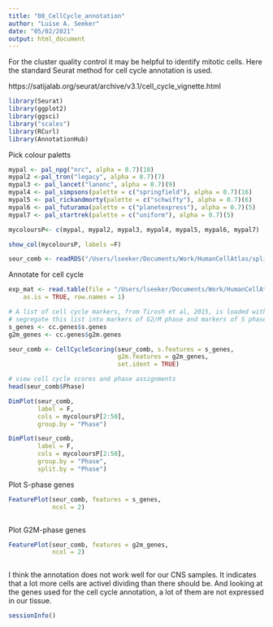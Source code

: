 ```yaml
---
title: "08_CellCycle_annotation"
author: "Luise A. Seeker"
date: "05/02/2021"
output: html_document
---
```

For the cluster quality control it may be helpful to identify mitotic cells. 
Here the standard Seurat method for cell cycle annotation is used. 

https://satijalab.org/seurat/archive/v3.1/cell_cycle_vignette.html

```r
library(Seurat)
library(ggplot2)
library(ggsci)
library("scales")
library(RCurl)
library(AnnotationHub)


```

Pick colour paletts

```r

mypal <- pal_npg("nrc", alpha = 0.7)(10)
mypal2 <-pal_tron("legacy", alpha = 0.7)(7)
mypal3 <- pal_lancet("lanonc", alpha = 0.7)(9)
mypal4 <- pal_simpsons(palette = c("springfield"), alpha = 0.7)(16)
mypal5 <- pal_rickandmorty(palette = c("schwifty"), alpha = 0.7)(6)
mypal6 <- pal_futurama(palette = c("planetexpress"), alpha = 0.7)(5)
mypal7 <- pal_startrek(palette = c("uniform"), alpha = 0.7)(5)

mycoloursP<- c(mypal, mypal2, mypal3, mypal4, mypal5, mypal6, mypal7)

show_col(mycoloursP, labels =F)
```


```r

seur_comb <- readRDS("/Users/lseeker/Documents/Work/HumanCellAtlas/splice_control_out/datasets/04_scran_normalised/combined_SCE/combined_seur_norm_raw.RDS")

```


Annotate for cell cycle

```r
exp_mat <- read.table(file = "/Users/lseeker/Documents/Work/HumanCellAtlas/CellCycleAnnotationFiles/nestorawa_forcellcycle_expressionMatrix.txt", header = TRUE, 
    as.is = TRUE, row.names = 1)

# A list of cell cycle markers, from Tirosh et al, 2015, is loaded with Seurat.  We can
# segregate this list into markers of G2/M phase and markers of S phase
s_genes <- cc.genes$s.genes
g2m_genes <- cc.genes$g2m.genes


```

```r

seur_comb <- CellCycleScoring(seur_comb, s.features = s_genes, 
                              g2m.features = g2m_genes, 
                              set.ident = TRUE)

# view cell cycle scores and phase assignments
head(seur_comb$Phase)


```

```r
DimPlot(seur_comb, 
        label = F, 
        cols = mycoloursP[2:50], 
        group.by = "Phase")


```

```r
DimPlot(seur_comb, 
        label = F, 
        cols = mycoloursP[2:50], 
        group.by = "Phase",
        split.by = "Phase")


```

Plot S-phase genes
```r
FeaturePlot(seur_comb, features = s_genes,
            ncol = 2)



```


Plot G2M-phase genes
```r
FeaturePlot(seur_comb, features = g2m_genes,
            ncol = 2)



```


I think the annotation does not work well for our CNS samples. It indicates
that a lot more cells are activel dividing than there should be. 
And looking at the genes used for the cell cycle annotation, a lot of them are
not expressed in our tissue.


```r

sessionInfo()
```